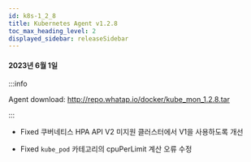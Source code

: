 ```yaml
---
id: k8s-1_2_8
title: Kubernetes Agent v1.2.8
toc_max_heading_level: 2
displayed_sidebar: releaseSidebar
---
```


#### 2023년 6월 1일

:::info

Agent download: http://repo.whatap.io/docker/kube_mon_1.2.8.tar

:::

* <Status>Fixed</Status> 쿠버네티스 HPA API V2 미지원 클러스터에서 V1을 사용하도록 개선

* <Status>Fixed</Status> <code>kube_pod</code> 카테고리의 cpuPerLimit 계산 오류 수정
